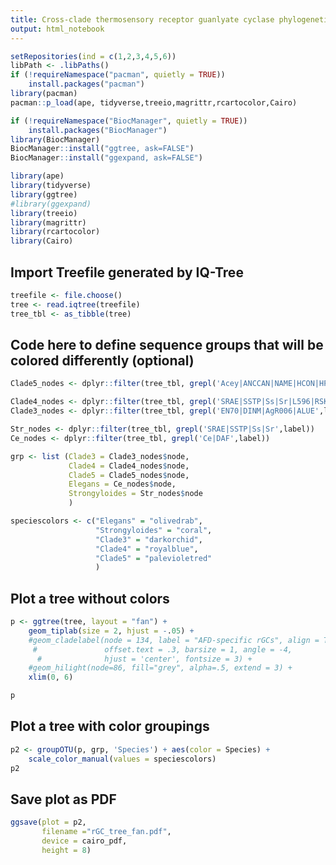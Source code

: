 ```yaml
---
title: Cross-clade thermosensory receptor guanlyate cyclase phylogenetic analysis 
output: html_notebook
---
```


```r
setRepositories(ind = c(1,2,3,4,5,6))
libPath <- .libPaths()
if (!requireNamespace("pacman", quietly = TRUE))
    install.packages("pacman")
library(pacman)
pacman::p_load(ape, tidyverse,treeio,magrittr,rcartocolor,Cairo)

if (!requireNamespace("BiocManager", quietly = TRUE))
    install.packages("BiocManager")
library(BiocManager)
BiocManager::install("ggtree, ask=FALSE")
BiocManager::install("ggexpand, ask=FALSE")
```

```r
library(ape)
library(tidyverse)
library(ggtree)
#library(ggexpand)
library(treeio)
library(magrittr)
library(rcartocolor)
library(Cairo)
```

## Import Treefile generated by IQ-Tree
```r
treefile <- file.choose()
tree <- read.iqtree(treefile)
tree_tbl <- as_tibble(tree)
```


## Code here to define sequence groups that will be colored differently (optional)
```r
Clade5_nodes <- dplyr::filter(tree_tbl, grepl('Acey|ANCCAN|NAME|HCON|HPOL',label))

Clade4_nodes <- dplyr::filter(tree_tbl, grepl('SRAE|SSTP|Ss|Sr|L596|RSKR',label))
Clade3_nodes <- dplyr::filter(tree_tbl, grepl('EN70|DINM|AgR006|ALUE',label))

Str_nodes <- dplyr::filter(tree_tbl, grepl('SRAE|SSTP|Ss|Sr',label))
Ce_nodes <- dplyr::filter(tree_tbl, grepl('Ce|DAF',label))

grp <- list (Clade3 = Clade3_nodes$node,
             Clade4 = Clade4_nodes$node,
             Clade5 = Clade5_nodes$node,
             Elegans = Ce_nodes$node,
             Strongyloides = Str_nodes$node
             )

speciescolors <- c("Elegans" = "olivedrab", 
                   "Strongyloides" = "coral",
                   "Clade3" = "darkorchid",
                   "Clade4" = "royalblue",
                   "Clade5" = "palevioletred" 
                   )
```

## Plot a tree without colors
```r
p <- ggtree(tree, layout = "fan") +
    geom_tiplab(size = 2, hjust = -.05) + 
    #geom_cladelabel(node = 134, label = "AFD-specific rGCs", align = T, offset = 1.2,
     #               offset.text = .3, barsize = 1, angle = -4,
      #              hjust = 'center', fontsize = 3) +
    #geom_hilight(node=86, fill="grey", alpha=.5, extend = 3) +
    xlim(0, 6)

p
```

## Plot a tree with color groupings
```r
p2 <- groupOTU(p, grp, 'Species') + aes(color = Species) +
    scale_color_manual(values = speciescolors)
p2
```

## Save plot as PDF
```r
ggsave(plot = p2,
       filename ="rGC_tree_fan.pdf",
       device = cairo_pdf,
       height = 8)

```
    

